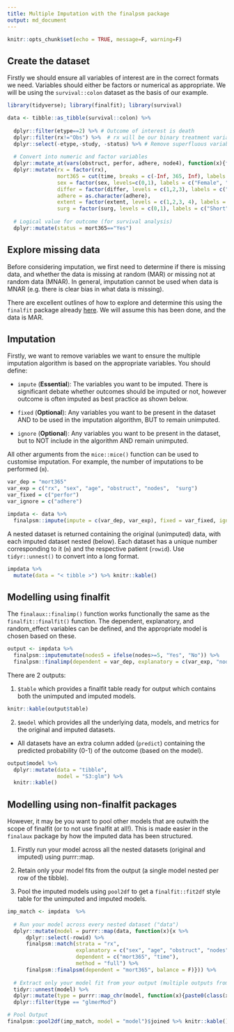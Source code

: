 ```yaml
---
title: Multiple Imputation with the finalpsm package
output: md_document
---
```


```r
knitr::opts_chunk$set(echo = TRUE, message=F, warning=F)
```

## Create the dataset

Firstly we should ensure all variables of interest are in the correct formats we need. Variables should either be factors or numerical as appropriate. We will be using the `survival::colon` dataset as the basis of our example. 

```r
library(tidyverse); library(finalfit); library(survival)

data <- tibble::as_tibble(survival::colon) %>%
  
  dplyr::filter(etype==2) %>% # Outcome of interest is death
  dplyr::filter(rx!="Obs") %>%  # rx will be our binary treatment variable
  dplyr::select(-etype,-study, -status) %>% # Remove superfluous variables
  
  # Convert into numeric and factor variables
  dplyr::mutate_at(vars(obstruct, perfor, adhere, node4), function(x){factor(x, levels=c(0,1), labels = c("No", "Yes"))}) %>%
  dplyr::mutate(rx = factor(rx),
                mort365 = cut(time, breaks = c(-Inf, 365, Inf), labels = c("Yes", "No")),
                sex = factor(sex, levels=c(0,1), labels = c("Female", "Male")),
                differ = factor(differ, levels = c(1,2,3), labels = c("Well", "Moderate", "Poor")),
                adhere = as.character(adhere),
                extent = factor(extent, levels = c(1,2,3, 4), labels = c("Submucosa", "Muscle", "Serosa", "Contiguous Structures")),
                surg = factor(surg, levels = c(0,1), labels = c("Short", "Long"))) %>%
  
  # Logical value for outcome (for survival analysis)
  dplyr::mutate(status = mort365=="Yes")

```

## Explore missing data

Before considering imputation, we first need to determine if there is missing data, and whether the data is missing at random (MAR) or missing not at random data (MNAR). In general, imputation cannot be used when data is MNAR (e.g. there is clear bias in what data is missing).

There are excellent outlines of how to explore and determine this using the `finalfit` package already <a href="https://finalfit.org/articles/missing.html" target="_blank">here</a>. We will assume this has been done, and the data is MAR.

## Imputation

Firstly, we want to remove variables we want to ensure the multiple imputation algorithm is based on the appropriate variables. You should define:

- `impute` (**Essential**): The variables you want to be imputed. There is significant debate whether outcomes should be imputed or not, however outcome is often imputed as best practice as shown below.

- `fixed` (**Optional**): Any variables you want to be present in the dataset AND to be used in the imputation algorithm, BUT to remain unimputed.

- `ignore` (**Optional**): Any variables you want to be present in the dataset, but to NOT include in the algorithm AND remain unimputed. 

All other arguments from the `mice::mice()` function can be used to customise imputation. For example, the number of imputations to be performed (`m`).

```r
var_dep = "mort365"
var_exp = c("rx", "sex", "age", "obstruct", "nodes",  "surg")
var_fixed = c("perfor")
var_ignore = c("adhere")

impdata <- data %>%
  finalpsm::impute(impute = c(var_dep, var_exp), fixed = var_fixed, ignore = var_ignore, m=5)
```

A nested dataset is returned containing the original (unimputed) data, with each imputed dataset nested (below). Each dataset has a unique number corresponding to it (`m`) and the respective patient (`rowid`). Use `tidyr::unnest()` to convert into a long format.

```r
impdata %>%
  mutate(data = "< tibble >") %>% knitr::kable()
```

## Modelling using finalfit

The `finalaux::finalimp()` function works functionally the same as the `finalfit::finalfit()` function. The dependent, explanatory, and random_effect variables can be defined, and the appropriate model is chosen based on these.

```r
output <- impdata %>%
  finalpsm::imputemutate(nodes5 = ifelse(nodes>=5, "Yes", "No")) %>%
  finalpsm::finalimp(dependent = var_dep, explanatory = c(var_exp, "nodes5"))

```
There are 2 outputs:

1. `$table` which provides a finalfit table ready for output which contains both the unimputed and imputed models.

```r
knitr::kable(output$table)
```

2. `$model` which provides all the underlying data, models, and metrics for the original and imputed datasets.

- All datasets have an extra column added (`predict`) containing the predicted probability (0-1) of the outcome (based on the model).

```r
output$model %>%
  dplyr::mutate(data = "tibble",
                model = "S3:glm") %>%
  knitr::kable()
```

## Modelling using non-finalfit packages

However, it may be you want to pool other models that are outwith the scope of finalfit (or to not use finalfit at all!). This is made easier in the `finalaux` package by how the imputed data has been structured.

  1. Firstly run your model across all the nested datasets (original and imputed) using purrr::map.
  
  2. Retain only your model fits from the output (a single model nested per row of the tibble).
  
  3. Pool the imputed models using `pool2df` to get a `finalfit::fit2df` style table for the unimputed and imputed models. 

```r
imp_match <- impdata  %>%
  
  # Run your model across every nested dataset ("data")
  dplyr::mutate(model = purrr::map(data, function(x){x %>%
      dplyr::select(-rowid) %>%
      finalpsm::match(strata = "rx",
                      explanatory = c("sex", "age", "obstruct", "nodes",  "surg"),
                      dependent = c("mort365", "time"),
                      method = "full") %>%
      finalpsm::finalpsm(dependent = "mort365", balance = F)})) %>%
  
  # Extract only your model fit from your output (multiple outputs from finalpsm)
  tidyr::unnest(model) %>% 
  dplyr::mutate(type = purrr::map_chr(model, function(x){paste0(class(x), collapse = ", ")})) %>%
  dplyr::filter(type == "glmerMod")

# Pool Output
finalpsm::pool2df(imp_match, model = "model")$joined %>% knitr::kable()

```



